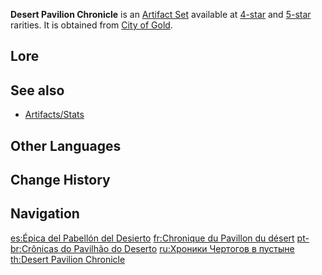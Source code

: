 {{Artifact Set Infobox
|id        = 523
|flower    = The First Days of the City of Kings
|plume     = End of the Golden Realm
|sands     = Timepiece of the Lost Path
|goblet    = Defender of the Enchanting Dream
|circlet   = Legacy of the Desert High-Born
|2pcBonus  = {{Color|[[Anemo DMG Bonus]]}} +15%.
|4pcBonus  = When [[Charged Attack]]s hit opponents, the equipping character's [[Attack Speed|Normal Attack SPD]] will increase by 10% while [[Normal Attack|Normal]], [[Charged Attack|Charged]], and [[Plunging Attack|Plunging]] Attack DMG will increase by 40% for 15s.
|eff_att1  = Elemental DMG Bonus
|eff_att2  = Anemo DMG Bonus
|eff_att3  = Normal Attack DMG Increase
|eff_att4  = Charged Attack DMG Increase
|eff_att5  = Plunging Attack DMG Increase
|source4.1 = [[City of Gold]]
|source5.1 = [[City of Gold]]
}}
'''Desert Pavilion Chronicle''' is an [[Artifact Set]] available at [[:Category:4-Star Artifacts|4-star]] and [[:Category:5-Star Artifacts|5-star]] rarities. It is obtained from [[City of Gold]].
<!--
==Gameplay Notes==
-->
==Lore==
{{ArtifactLore}}
<!--
==Trivia==
-->
==See also==
*[[Artifacts/Stats]]

==Other Languages==
{{Other Languages
|en      = Desert Pavilion Chronicle
|zhs     = 沙上楼阁史话
|zhs_rm  = Shāshàng Lóugé Shǐhuà
|zht     = 沙上樓閣史話
|zht_rm  = Shāshàng Lóugé Shǐhuà
|zh_tl   = Chronicle of Tower on the Sands
|ja      = 砂上の楼閣の史話
|ja_rm   = Sajou no Roukaku no Shiwa
|ja_tl   = Chronicle of Tower on the Sands
|ko      = 모래 위 누각의 역사
|ko_rm   = Morae Wi Nugak-ui Yeokssa
|ko_tl   = History of the Palace on the Sands
|es      = Épica del Pabellón del Desierto
|es_tl   = Desert Pavilion {{w|Epic poetry|Epic}}
|fr      = Chronique du Pavillon du désert
|fr_tl   = Desert Pavilion Chronicle
|ru      = Хроники Чертогов в пустыне
|ru_tl   = Desert Palace Chronicles
|th      = Desert Pavilion Chronicle
|vi      = Sử Ký Đình Đài Cát
|vi_tl   = 
|de      = Chronik des Wüstenpavillons
|de_tl   = Chronicle of the Desert Pavilion
|id      = Desert Pavilion Chronicle
|pt      = Crônicas do Pavilhão do Deserto
|pt_tl   = 
|tr      = Çöl Konağı Günlükleri
|tr_tl   = 
|it      = Cronache del Padiglione nel deserto
|it_tl   = Desert Pavilion Chronicles
}}

==Change History==
{{Change History|3.3}}

==Navigation==
{{Artifact Navbox}}

[[es:Épica del Pabellón del Desierto]]
[[fr:Chronique du Pavillon du désert]]
[[pt-br:Crônicas do Pavilhão do Deserto]]
[[ru:Хроники Чертогов в пустыне]]
[[th:Desert Pavilion Chronicle]]